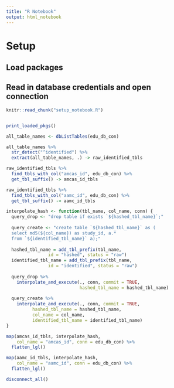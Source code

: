 ```yaml
---
title: "R Notebook"
output: html_notebook
---
```


# Setup
## Load packages
## Read in database credentials and open connection

```r
knitr::read_chunk("setup_notebook.R")
```

```r
```

```r
print_loaded_pkgs()
```

```r
all_table_names <- dbListTables(edu_db_con)

all_table_names %>% 
  str_detect("^identified") %>% 
  extract(all_table_names, .) -> raw_identified_tbls
```

```r
raw_identified_tbls %>%
  find_tbls_with_col("amcas_id", edu_db_con) %>%
  get_tbl_suffix() -> amcas_id_tbls

raw_identified_tbls %>%
  find_tbls_with_col("aamc_id", edu_db_con) %>%
  get_tbl_suffix() -> aamc_id_tbls
```

```r
interpolate_hash <- function(tbl_name, col_name, conn) {
  query_drop <- "drop table if exists `${hashed_tbl_name}`;"
  
  query_create <- "create table `${hashed_tbl_name}` as (
  select md5(${col_name}) as study_id, a.* 
  from `${identified_tbl_name}` a);"
  
  hashed_tbl_name = add_tbl_prefix(tbl_name, 
                id = "hashed", status = "raw")
  identified_tbl_name = add_tbl_prefix(tbl_name, 
                id = "identified", status = "raw")
  
  query_drop %>%
    interpolate_and_execute(., conn, commit = TRUE, 
                            hashed_tbl_name = hashed_tbl_name)
  
  query_create %>%
    interpolate_and_execute(., conn, commit = TRUE, 
          hashed_tbl_name = hashed_tbl_name,
          col_name = col_name, 
          identified_tbl_name = identified_tbl_name)
}

map(amcas_id_tbls, interpolate_hash, 
    col_name = "amcas_id", conn = edu_db_con) %>%
  flatten_lgl()
```

```r
map(aamc_id_tbls, interpolate_hash, 
    col_name = "aamc_id", conn = edu_db_con) %>%
  flatten_lgl()
```

```r
disconnect_all()
```

